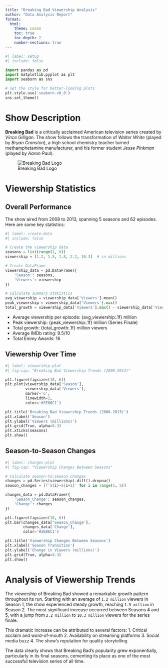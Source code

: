 ```yaml
---
title: "Breaking Bad Viewership Analysis"
author: "Data Analysis Report"
format: 
  html:
    theme: cosmo
    toc: true
    toc-depth: 2
    number-sections: true
---
```


```python
#| label: setup
#| include: false

import pandas as pd
import matplotlib.pyplot as plt
import seaborn as sns

# Set the style for better-looking plots
plt.style.use('seaborn-v0_8')
sns.set_theme()
```

# Show Description

**Breaking Bad** is a critically acclaimed American television series created by *Vince Gilligan*. The show follows the transformation of *Walter White* (played by *Bryan Cranston*), a high school chemistry teacher turned methamphetamine manufacturer, and his former student *Jesse Pinkman* (played by *Aaron Paul*).

![Breaking Bad Logo](https://upload.wikimedia.org/wikipedia/commons/7/77/Breaking_Bad_logo.svg)

# Viewership Statistics

## Overall Performance

The show aired from 2008 to 2013, spanning 5 seasons and 62 episodes. Here are some key statistics:

```python
#| label: create-data
#| include: false

# Create the viewership data
seasons = list(range(1, 6))
viewership = [1.2, 1.5, 1.8, 2.2, 10.3]  # in millions

# Create DataFrame
viewership_data = pd.DataFrame({
    'Season': seasons,
    'Viewers': viewership
})

# Calculate summary statistics
avg_viewership = viewership_data['Viewers'].mean()
peak_viewership = viewership_data['Viewers'].max()
total_growth = viewership_data['Viewers'].max() - viewership_data['Viewers'].min()
```

- Average viewership per episode: {avg_viewership:.1f} million
- Peak viewership: {peak_viewership:.1f} million (Series Finale)
- Total growth: {total_growth:.1f} million viewers
- Average IMDb rating: 9.5/10
- Total Emmy Awards: 16

## Viewership Over Time

```python
#| label: viewership-plot
#| fig-cap: "Breaking Bad Viewership Trends (2008-2013)"

plt.figure(figsize=(10, 6))
plt.plot(viewership_data['Season'], 
         viewership_data['Viewers'], 
         marker='o', 
         linewidth=2, 
         color='#2E86C1')

plt.title('Breaking Bad Viewership Trends (2008-2013)')
plt.xlabel('Season')
plt.ylabel('Viewers (millions)')
plt.grid(True, alpha=0.3)
plt.xticks(seasons)
plt.show()
```

## Season-to-Season Changes

```python
#| label: changes-plot
#| fig-cap: "Viewership Changes Between Seasons"

# Calculate season-to-season changes
changes = pd.Series(viewership).diff().dropna()
season_changes = [f'S{i}→S{i+1}' for i in range(1, 5)]

changes_data = pd.DataFrame({
    'Season_Change': season_changes,
    'Change': changes
})

plt.figure(figsize=(10, 6))
plt.bar(changes_data['Season_Change'], 
        changes_data['Change'], 
        color='#2E86C1')

plt.title('Viewership Changes Between Seasons')
plt.xlabel('Season Transition')
plt.ylabel('Change in Viewers (millions)')
plt.grid(True, alpha=0.3)
plt.show()
```

# Analysis of Viewership Trends

The viewership of Breaking Bad showed a remarkable growth pattern throughout its run. Starting with an average of `1.2 million` viewers in Season 1, the show experienced steady growth, reaching `1.5 million` in Season 2. The most significant increase occurred between Seasons 4 and 5, with a jump from `2.2 million` to `10.3 million` viewers for the series finale.

This dramatic increase can be attributed to several factors:
1. Critical acclaim and word-of-mouth
2. Availability on streaming platforms
3. Social media buzz
4. The show's reputation for quality storytelling

The data clearly shows that Breaking Bad's popularity grew exponentially, particularly in its final seasons, cementing its place as one of the most successful television series of all time.
